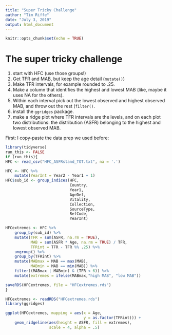 ```yaml
---
title: "Super Tricky Challenge"
author: "Tim Riffe"
date: "July 3, 2019"
output: html_document
---
```


```r
knitr::opts_chunk$set(echo = TRUE)
```

# The super tricky challenge

1. start with HFC (use those groups!)
2. Get TFR and MAB, but keep the age detail (`mutate()`)
3. Make TFR intervals, for example rounded to .25.
4. Make a column that identifies the highest and lowest MAB (like, maybe it uses NA for the others).
5. Within each interval pick out the lowest observed and highest observed MAB, and throw out the rest (`filter()`.
6. install the `ggridges` package.
7. make a ridge plot where TFR intervals are the levels, and on each plot two distributions: the distribution (ASFR) belonging to the highest and lowest observed MAB.

First: I copy-paste the data prep we used before:

```r
library(tidyverse)
run_this <- FALSE
if (run_this){
HFC <- read_csv("HFC_ASFRstand_TOT.txt", na = '.')

HFC <- HFC %>%
	mutate(YearInt = Year2 - Year1 + 1) 
HFC$sub_id <- group_indices(HFC,
							Country, 
						    Year1, 
							AgeDef, 
							Vitality, 
							Collection, 
							SourceType, 
							RefCode,
							YearInt)

HFCextremes <- HFC %>% 
	group_by(sub_id) %>% 
	mutate(TFR = sum(ASFR, na.rm = TRUE),
		   MAB = sum(ASFR * Age, na.rm = TRUE) / TFR,
		   TFRint = TFR - TFR %% .25) %>% 
	ungroup() %>% 
	group_by(TFRint) %>% 
	mutate(MABmax = MAB == max(MAB),
		   MABmin = MAB == min(MAB)) %>% 
	filter((MABmax | MABmin) & (TFR < 6)) %>% 
	mutate(extremes = ifelse(MABmax,"high MAB", "low MAB"))

saveRDS(HFCextremes, file = "HFCextremes.rds")
}

HFCextremes <- readRDS("HFCextremes.rds")
library(ggridges)

ggplot(HFCextremes, mapping = aes(x = Age, 
								  y = as.factor(TFRint))) +
	geom_ridgeline(aes(height = ASFR, fill = extremes), 
				   scale = 4, alpha = .5)

```

